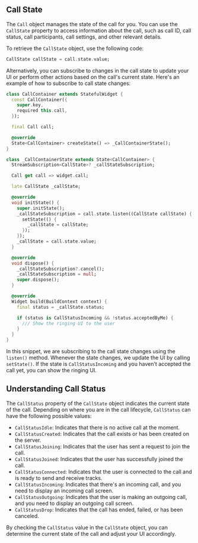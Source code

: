 ## Call State

The `Call` object manages the state of the call for you. You can use the `CallState` property to access information about the call, such as call ID, call status, call participants, call settings, and other relevant details.

To retrieve the `CallState` object, use the following code:

```dart
CallState callState = call.state.value;
```

Alternatively, you can subscribe to changes in the call state to update your UI or perform other actions based on the call's current state. Here's an example of how to subscribe to call state changes:

```dart
class CallContainer extends StatefulWidget {
  const CallContainer({
    super.key,
    required this.call,
  });

  final Call call;

  @override
  State<CallContainer> createState() => _CallContainerState();
}

class _CallContainerState extends State<CallContainer> {
  StreamSubscription<CallState>? _callStateSubscription;

  Call get call => widget.call;

  late CallState _callState;

  @override
  void initState() {
    super.initState();
    _callStateSubscription = call.state.listen((CallState callState) {
      setState(() {
        _callState = callState;
      });
    });
    _callState = call.state.value;
  }

  @override
  void dispose() {
    _callStateSubscription?.cancel();
    _callStateSubscription = null;
    super.dispose();
  }

  @override
  Widget build(BuildContext context) {
    final status = _callState.status;

    if (status is CallStatusIncoming && !status.acceptedByMe) {
      /// Show the ringing UI to the user
    }
  }
}
```

In this snippet, we are subscribing to the call state changes using the `listen()` method. Whenever the state changes, we update the UI by calling `setState()`. If the state is `CallStatusIncoming` and you haven't accepted the call yet, you can show the ringing UI.

## Understanding Call Status

The `CallStatus` property of the `CallState` object indicates the current state of the call. Depending on where you are in the call lifecycle, `CallStatus` can have the following possible values:

* `CallStatusIdle`: Indicates that there is no active call at the moment.
* `CallStatusCreated`: Indicates that the call exists or has been created on the server.
* `CallStatusJoining`: Indicates that the user has sent a request to join the call.
* `CallStatusJoined`: Indicates that the user has successfully joined the call.
* `CallStatusConnected`: Indicates that the user is connected to the call and is ready to send and receive tracks.
* `CallStatusIncoming`: Indicates that there's an incoming call, and you need to display an incoming call screen.
* `CallStatusOutgoing`: Indicates that the user is making an outgoing call, and you need to display an outgoing call screen.
* `CallStatusDrop`: Indicates that the call has ended, failed, or has been canceled.

By checking the `CallStatus` value in the `CallState` object, you can determine the current state of the call and adjust your UI accordingly.
